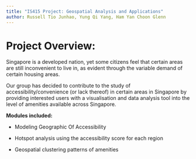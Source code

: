 ```yaml
---
title: "IS415 Project: Geospatial Analysis and Applications"
author: Russell Tio Junhao, Yung Qi Yang, Ham Yan Choon Glenn
---
```


# **Project Overview:**

Singapore is a developed nation, yet some citizens feel that certain areas are still inconvenient to live in, as evident through the variable demand of certain housing areas.

Our group has decided to contribute to the study of accessibility/convenience (or lack thereof) in certain areas in Singapore by providing interested users with a visualisation and data analysis tool into the level of amenities available across Singapore.

**Modules included:**

-   Modeling Geographic Of Accessibility

-   Hotspot analysis using the accessibility score for each region

-   Geospatial clustering patterns of amenities
